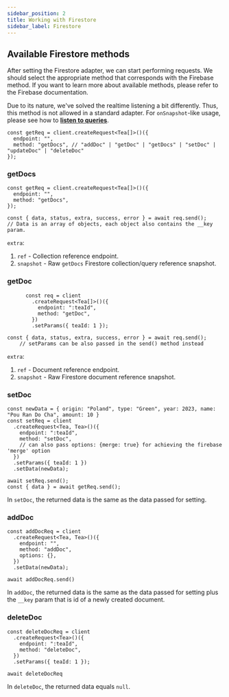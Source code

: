 ```yaml
---
sidebar_position: 2
title: Working with Firestore
sidebar_label: Firestore
---
```


## Available Firestore methods

After setting the Firestore adapter, we can start performing requests. We should select the appropriate method that corresponds with the Firebase method.
If you want to learn more about available methods, please refer to the Firebase documentation.

Due to its nature, we've solved the realtime listening a bit differently. Thus, this method is not allowed in a standard adapter.
For `onSnapshot`-like usage, please see how to **[listen to queries](/docs/documentation/adapters/firebase/realtime-queries)**.

```tsx
const getReq = client.createRequest<Tea[]>()({
  endpoint: "",
  method: "getDocs", // "addDoc" | "getDoc" | "getDocs" | "setDoc" | "updateDoc" | "deleteDoc"
});

```

### getDocs

```tsx
const getReq = client.createRequest<Tea[]>()({
  endpoint: "",
  method: "getDocs",
});

const { data, status, extra, success, error } = await req.send();
// Data is an array of objects, each object also contains the __key param.
```

`extra`:
1. `ref` - Collection reference endpoint.
2. `snapshot` - Raw `getDocs` Firestore collection/query reference snapshot.

### getDoc

```tsx
      const req = client
        .createRequest<Tea[]>()({
          endpoint: ":teaId",
          method: "getDoc",
        })
        .setParams({ teaId: 1 });

const { data, status, extra, success, error } = await req.send();
    // setParams can be also passed in the send() method instead
```

`extra`:
1. `ref` - Document reference endpoint.
2. `snapshot` - Raw Firestore document reference snapshot.

### setDoc

```tsx
const newData = { origin: "Poland", type: "Green", year: 2023, name: "Pou Ran Do Cha", amount: 10 }
const setReq = client
  .createRequest<Tea, Tea>()({
    endpoint: ":teaId",
    method: "setDoc",
    // can also pass options: {merge: true} for achieving the firebase 'merge' option
  })
  .setParams({ teaId: 1 })
  .setData(newData);

await setReq.send();
const { data } = await getReq.send();
```

In `setDoc`, the returned data is the same as the data passed for setting.

### addDoc

```tsx
const addDocReq = client
  .createRequest<Tea, Tea>()({
    endpoint: "",
    method: "addDoc",
    options: {},
  })
  .setData(newData);

await addDocReq.send()
```

In `addDoc`, the returned data is the same as the data passed for setting plus the `__key` param that is id of a newly created document.

### deleteDoc

```tsx
const deleteDocReq = client
  .createRequest<Tea>()({
    endpoint: ":teaId",
    method: "deleteDoc",
  })
  .setParams({ teaId: 1 });

await deleteDocReq
```

In `deleteDoc`, the returned data equals `null`.
